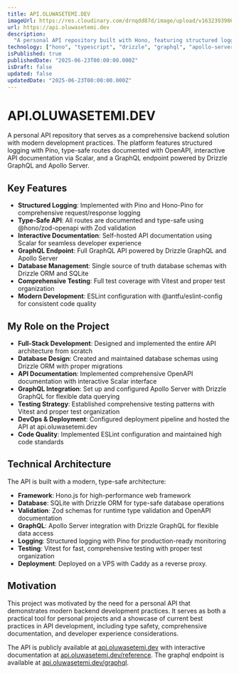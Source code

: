 ```yaml
---
title: API.OLUWASETEMI.DEV
imageUrl: https://res.cloudinary.com/drnqdd87d/image/upload/v1632393986/Personal/chooselife_ajndqs.png
url: https://api.oluwasetemi.dev
description:
  "A personal API repository built with Hono, featuring structured logging, type-safe routes with OpenAPI documentation, GraphQL endpoint powered by Apollo Server, and a modern tech stack including Drizzle ORM, Zod validation, and comprehensive testing with Vitest."
technology: ["hono", "typescript", "drizzle", "graphql", "apollo-server", "zod", "vitest", "sqlite", "openapi", "pino"]
isPublished: true
publishedDate: "2025-06-23T00:00:00.000Z"
isDraft: false
updated: false
updatedDate: "2025-06-23T00:00:00.000Z"
---
```


# API.OLUWASETEMI.DEV

A personal API repository that serves as a comprehensive backend solution with modern development practices. The platform features structured logging with Pino, type-safe routes documented with OpenAPI, interactive API documentation via Scalar, and a GraphQL endpoint powered by Drizzle GraphQL and Apollo Server.

## Key Features

- **Structured Logging**: Implemented with Pino and Hono-Pino for comprehensive request/response logging
- **Type-Safe API**: All routes are documented and type-safe using @hono/zod-openapi with Zod validation
- **Interactive Documentation**: Self-hosted API documentation using Scalar for seamless developer experience
- **GraphQL Endpoint**: Full GraphQL API powered by Drizzle GraphQL and Apollo Server
- **Database Management**: Single source of truth database schemas with Drizzle ORM and SQLite
- **Comprehensive Testing**: Full test coverage with Vitest and proper test organization
- **Modern Development**: ESLint configuration with @antfu/eslint-config for consistent code quality


## My Role on the Project

- **Full-Stack Development**: Designed and implemented the entire API architecture from scratch
- **Database Design**: Created and maintained database schemas using Drizzle ORM with proper migrations
- **API Documentation**: Implemented comprehensive OpenAPI documentation with interactive Scalar interface
- **GraphQL Integration**: Set up and configured Apollo Server with Drizzle GraphQL for flexible data querying
- **Testing Strategy**: Established comprehensive testing patterns with Vitest and proper test organization
- **DevOps & Deployment**: Configured deployment pipeline and hosted the API at api.oluwasetemi.dev
- **Code Quality**: Implemented ESLint configuration and maintained high code standards

## Technical Architecture

The API is built with a modern, type-safe architecture:

- **Framework**: Hono.js for high-performance web framework
- **Database**: SQLite with Drizzle ORM for type-safe database operations
- **Validation**: Zod schemas for runtime type validation and OpenAPI documentation
- **GraphQL**: Apollo Server integration with Drizzle GraphQL for flexible data access
- **Logging**: Structured logging with Pino for production-ready monitoring
- **Testing**: Vitest for fast, comprehensive testing with proper test organization
- **Deployment**: Deployed on a VPS with Caddy as a reverse proxy.

## Motivation

This project was motivated by the need for a personal API that demonstrates modern backend development practices. It serves as both a practical tool for personal projects and a showcase of current best practices in API development, including type safety, comprehensive documentation, and developer experience considerations.

The API is publicly available at [api.oluwasetemi.dev](https://api.oluwasetemi.dev) with interactive documentation at [api.oluwasetemi.dev/reference](https://api.oluwasetemi.dev/reference). The graphql endpoint is available at [api.oluwasetemi.dev/graphql](https://api.oluwasetemi.dev/graphql).
